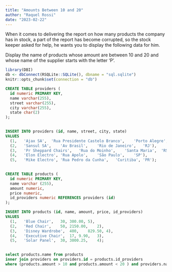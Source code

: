 ```yaml
---
title: "Amounts Between 10 and 20"
author: "Raquel Rossi"
date: "2023-02-22"
---
```


When it comes to delivering the report on how many products the company has in stock, a part of the report has become corrupted, so the stock keeper asked for help, he wants you to display the following data for him.

Display the name of products whose amount are between 10 and 20 and whose name of the supplier starts with the letter 'P'.

```r

library(DBI)
db <- dbConnect(RSQLite::SQLite(), dbname = "sql.sqlite")
knitr::opts_chunk$set(connection = "db")
```

```sql

CREATE TABLE providers (
  id numeric PRIMARY KEY,
  name varchar(255),
  street varchar(255),
  city varchar(255),
  state char(2)
);
  
```

```sql

INSERT INTO providers (id, name, street, city, state)
VALUES
  (1,	'Ajax SA',	'Rua Presidente Castelo Branco',	'Porto Alegre',	'RS'),
  (2,	'Sansul SA',	'Av Brasil',	'Rio de Janeiro',	'RJ'),
  (3,	'Pr Sheppard Chairs',	'Rua do Moinho',	'Santa Maria',	'RS'),
  (4,	'Elon Electro',	'Rua Apolo',	'São Paulo',	'SP'),
  (5,	'Mike Electro',	'Rua Pedro da Cunha',	'Curitiba',	'PR');
  
```

```sql

CREATE TABLE products (
  id numeric PRIMARY KEY,
  name varchar (255),
  amount numeric,
  price numeric,
  id_providers numeric REFERENCES providers (id)
);

```

```sql

INSERT INTO products (id, name, amount, price, id_providers)
VALUES
  (1,	'Blue Chair',	30,	300.00,	5),
  (2,	'Red Chair',	50,	2150.00,	2),
  (3,	'Disney Wardrobe',	400,	829.50,	4),
  (4,	'Executive Chair',	17,	9.90,	3),
  (5,	'Solar Panel',	30,	3000.25,	4);
  
```

```sql

select products.name from products
inner join providers on providers.id = products.id_providers
where (products.amount > 10 and products.amount < 20 ) and providers.name like 'P%';

```
